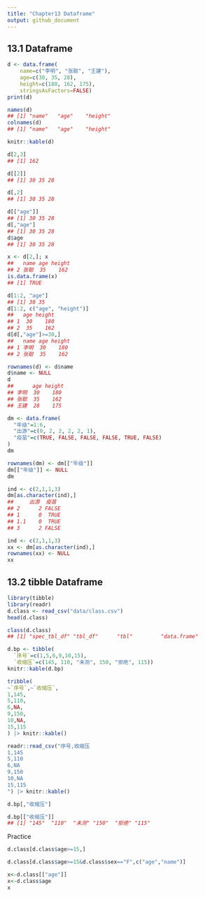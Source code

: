 ```yaml
---
title: "Chapter13 Dataframe"
output: github_document
---
```


## 13.1 Dataframe

```r
d <- data.frame(
    name=c("李明", "张聪", "王建"), 
    age=c(30, 35, 28), 
    height=c(180, 162, 175),
    stringsAsFactors=FALSE)
print(d)
```

```r
names(d)
## [1] "name"   "age"    "height"
colnames(d)
## [1] "name"   "age"    "height"
```

```r
knitr::kable(d)
```

```r
d[2,3]
## [1] 162
```

```r
d[[2]]
## [1] 30 35 28
```

```r
d[,2]
## [1] 30 35 28
```

```r
d[["age"]]
## [1] 30 35 28
d[,"age"]
## [1] 30 35 28
d$age
## [1] 30 35 28
```

```r
x <- d[2,]; x
##   name age height
## 2 张聪  35    162
is.data.frame(x)
## [1] TRUE
```

```r
d[1:2, "age"]
## [1] 30 35
d[1:2, c("age", "height")]
##   age height
## 1  30    180
## 2  35    162
d[d[,"age"]>=30,]
##   name age height
## 1 李明  30    180
## 2 张聪  35    162
```

```r
rownames(d) <- d$name
d$name <- NULL
d
##      age height
## 李明  30    180
## 张聪  35    162
## 王建  28    175
```

```r
dm <- data.frame(
  "年级"=1:6,
  "出游"=c(0, 2, 2, 2, 2, 1),
  "疫苗"=c(TRUE, FALSE, FALSE, FALSE, TRUE, FALSE)
)
dm
```

```r
rownames(dm) <- dm[["年级"]]
dm[["年级"]] <- NULL
dm
```

```r
ind <- c(2,1,1,3)
dm[as.character(ind),]
##     出游  疫苗
## 2      2 FALSE
## 1      0  TRUE
## 1.1    0  TRUE
## 3      2 FALSE
```

```r
ind <- c(2,1,1,3)
xx <- dm[as.character(ind),]
rownames(xx) <- NULL
xx
```

## 13.2 tibble Dataframe

```r
library(tibble)
library(readr)
d.class <- read_csv("data/class.csv")
head(d.class)
```

```r
class(d.class)
## [1] "spec_tbl_df" "tbl_df"      "tbl"         "data.frame"
```

```r
d.bp <- tibble(
  `序号`=c(1,5,6,9,10,15),
  `收缩压`=c(145, 110, "未测", 150, "拒绝", 115)) 
knitr::kable(d.bp)
```

```r
tribble(
~`序号`,~`收缩压`,
1,145,
5,110,
6,NA,
9,150,
10,NA,
15,115
) |> knitr::kable()
```

```r
readr::read_csv("序号,收缩压
1,145
5,110
6,NA
9,150
10,NA
15,115
") |> knitr::kable()
```

```r
d.bp[,"收缩压"]
```

```r
d.bp[["收缩压"]]
## [1] "145"  "110"  "未测" "150"  "拒绝" "115"
```

Practice

```r
d.class[d.class$age>=15,]
```

```r
d.class[d.class$age>=15&d.class$sex=="F",c("age","name")]
```

```r
x<-d.class[["age"]]
x<-d.class$age
x
```
